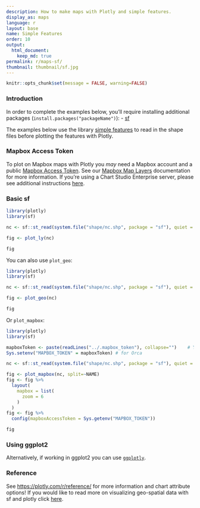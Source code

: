 ```yaml
---
description: How to make maps with Plotly and simple features.
display_as: maps
language: r
layout: base
name: Simple Features
order: 10
output:
  html_document:
    keep_md: true
permalink: r/maps-sf/
thumbnail: thumbnail/sf.jpg
---
```


```r
knitr::opts_chunk$set(message = FALSE, warning=FALSE)
```
### Introduction

In order to complete the examples below, you'll require installing additional packages (`install.packages("packageName")`):
- [sf](https://github.com/r-spatial/sf)

The examples below use the library [simple features](https://r-spatial.github.io/sf/) to read in the shape files before plotting the features with Plotly.

### Mapbox Access Token

To plot on Mapbox maps with Plotly you *may* need a Mapbox account and a public [Mapbox Access Token](https://www.mapbox.com/studio). See our [Mapbox Map Layers](/r/mapbox-layers/) documentation for more information. If you're using a Chart Studio Enterprise server, please see additional instructions [here](https://help.plot.ly/mapbox-atlas).

### Basic sf

```r
library(plotly)
library(sf)

nc <- sf::st_read(system.file("shape/nc.shp", package = "sf"), quiet = TRUE)

fig <- plot_ly(nc)

fig
```

You can also use `plot_geo`:

```r
library(plotly)
library(sf)

nc <- sf::st_read(system.file("shape/nc.shp", package = "sf"), quiet = TRUE)

fig <- plot_geo(nc)

fig
```

Or `plot_mapbox`:

```r
library(plotly)
library(sf)

mapboxToken <- paste(readLines("../.mapbox_token"), collapse="")    # You need your own token
Sys.setenv("MAPBOX_TOKEN" = mapboxToken) # for Orca

nc <- sf::st_read(system.file("shape/nc.shp", package = "sf"), quiet = TRUE)

fig <- plot_mapbox(nc, split=~NAME) 
fig <- fig %>%
  layout(
    mapbox = list(
      zoom = 6
    )
  ) 
fig <- fig %>%
  config(mapboxAccessToken = Sys.getenv("MAPBOX_TOKEN"))

fig
```

### Using ggplot2

Alternatively, if working in ggplot2 you can use [`ggplotly`](https://plotly.com/ggplot2/maps-sf/).

### Reference

See [https://plotly.com/r/reference/](https://plotly.com/r/reference/) for more information and chart attribute options! If you would like to read more on visualizing geo-spatial data with sf and plotly click [here](https://blog.cpsievert.me/2018/03/30/visualizing-geo-spatial-data-with-sf-and-plotly/).